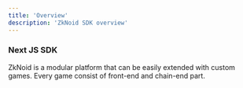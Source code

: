 ```yaml
---
title: 'Overview'
description: 'ZkNoid SDK overview'
---
```



### Next JS SDK

ZkNoid is a modular platform that can be easily extended with custom games. 
Every game consist of front-end and chain-end part.


